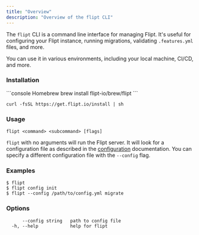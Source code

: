 ```yaml
---
title: "Overview"
description: "Overview of the flipt CLI"
---
```


The `flipt` CLI is a command line interface for managing Flipt. It's useful for configuring your Flipt instance, running migrations, validating `.features.yml` files, and more.

You can use it in various environments, including your local machine, CI/CD, and more.

### Installation

<CodeGroup>
```console Homebrew
brew install flipt-io/brew/flipt
```

```console Binary
curl -fsSL https://get.flipt.io/install | sh
```

</CodeGroup>

### Usage

```
flipt <command> <subcommand> [flags]
```

`flipt` with no arguments will run the Flipt server. It will look for a configuration file as described in the [configuration](/configuration/overview#configuration-file) documentation. You can specify a different configuration file with the `--config` flag.

### Examples

```
$ flipt
$ flipt config init
$ flipt --config /path/to/config.yml migrate
```

### Options

```
      --config string   path to config file
  -h, --help            help for flipt
```

